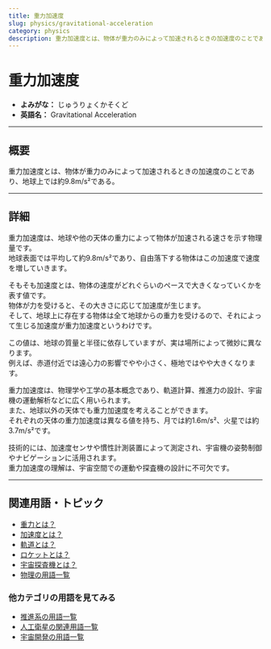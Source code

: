 ```yaml
---
title: 重力加速度
slug: physics/gravitational-acceleration
category: physics
description: 重力加速度とは、物体が重力のみによって加速されるときの加速度のことである
---
```



<Head>
  <script type="application/ld+json">
    {`{
      "@context": "https://schema.org",
      "@type": "DefinedTerm",
      "name": "重力加速度",
      "inDefinedTermSet": "https://www.space-portal.org",
      "termCode": "physics/gravitational-acceleration",
      "description": "重力加速度とは、物体が重力のみによって加速されるときの加速度のことである。",
      "url": "https://www.space-portal.org/docs/physics/gravitational-acceleration"
    }`}
  </script>
</Head>

# 重力加速度

- **よみがな：** じゅうりょくかそくど  
- **英語名：** Gravitational Acceleration  

---

## 概要

重力加速度とは、物体が重力のみによって加速されるときの加速度のことであり、地球上では約9.8m/s²である。

---

## 詳細

重力加速度は、地球や他の天体の重力によって物体が加速される速さを示す物理量です。  
地球表面では平均して約9.8m/s²であり、自由落下する物体はこの加速度で速度を増していきます。  

そもそも加速度とは、物体の速度がどれぐらいのペースで大きくなっていくかを表す値です。  
物体が力を受けると、その大きさに応じて加速度が生じます。  
そして、地球上に存在する物体は全て地球からの重力を受けるので、それによって生じる加速度が重力加速度というわけです。  

この値は、地球の質量と半径に依存していますが、実は場所によって微妙に異なります。  
例えば、赤道付近では遠心力の影響でやや小さく、極地ではやや大きくなります。  

重力加速度は、物理学や工学の基本概念であり、軌道計算、推進力の設計、宇宙機の運動解析などに広く用いられます。  
また、地球以外の天体でも重力加速度を考えることができます。  
それぞれの天体の重力加速度は異なる値を持ち、月では約1.6m/s²、火星では約3.7m/s²です。  

技術的には、加速度センサや慣性計測装置によって測定され、宇宙機の姿勢制御やナビゲーションに活用されます。  
重力加速度の理解は、宇宙空間での運動や探査機の設計に不可欠です。

---

## 関連用語・トピック

- [重力とは？](docs/physics/gravity)
- [加速度とは？](docs/physics/acceleration)
- [軌道とは？](docs/orbit/orbit)
- [ロケットとは？](docs/rocket/rocket)
- [宇宙探査機とは？](docs/explorer/space-probe)
- [物理の用語一覧](docs/category/physics)

### 他カテゴリの用語を見てみる

- [推進系の用語一覧](docs/category/propulsion)
- [人工衛星の関連用語一覧](docs/category/satellite)
- [宇宙開発の用語一覧](docs/category/glossary)
